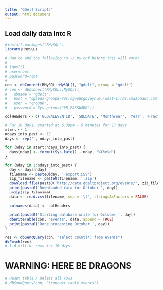```yaml
---
title: "GDelt Scripts"
output: html_document
---
```


## Load daily data into R

```r
#install.packages("RMySQL")
library(RMySQL)

# Had to add the following to ~/.my.cnf before this will work:
#
# [gdelt]
# user=root
# password=root
#
con <- dbConnect(RMySQL::MySQL(), "gdelt", group = "gdelt")
# con <- dbConnect(RMySQL::MySQL(),
#   dbname = "gdelt",
#   host = "bgseds-group8-rds.cgwo8rgbvpyh.eu-west-1.rds.amazonaws.com",
#   user = "group8",
#   password = Sys.getenv("DB_PASSWORD"))

colHeaders <- c('GLOBALEVENTID', 'SQLDATE', 'MonthYear', 'Year', 'FractionDate', 'Actor1Code', 'Actor1Name', 'Actor1CountryCode', 'Actor1KnownGroupCode', 'Actor1EthnicCode', 'Actor1Religion1Code', 'Actor1Religion2Code', 'Actor1Type1Code', 'Actor1Type2Code', 'Actor1Type3Code', 'Actor2Code', 'Actor2Name', 'Actor2CountryCode', 'Actor2KnownGroupCode', 'Actor2EthnicCode', 'Actor2Religion1Code', 'Actor2Religion2Code', 'Actor2Type1Code', 'Actor2Type2Code', 'Actor2Type3Code', 'IsRootEvent', 'EventCode', 'EventBaseCode', 'EventRootCode', 'QuadClass', 'GoldsteinScale', 'NumMentions', 'NumSources', 'NumArticles', 'AvgTone', 'Actor1Geo_Type', 'Actor1Geo_FullName', 'Actor1Geo_CountryCode', 'Actor1Geo_ADM1Code', 'Actor1Geo_Lat', 'Actor1Geo_Long', 'Actor1Geo_FeatureID', 'Actor2Geo_Type', 'Actor2Geo_FullName', 'Actor2Geo_CountryCode', 'Actor2Geo_ADM1Code', 'Actor2Geo_Lat', 'Actor2Geo_Long', 'Actor2Geo_FeatureID', 'ActionGeo_Type', 'ActionGeo_FullName', 'ActionGeo_CountryCode', 'ActionGeo_ADM1Code', 'ActionGeo_Lat', 'ActionGeo_Long', 'ActionGeo_FeatureID', 'DATEADDED', 'SOURCEURL')

# For 10 days, started at 6:39pm - 6 minutes for 10 days
start <- 1
ndays_into_past <- 10
days <- rep('', ndays_into_past)

for (nday in start:ndays_into_past) {
  days[nday] <- format(Sys.Date() - nday, '%Y%m%d')
}

for (nday in 1:ndays_into_past) {
  day <- days[nday]
  filename <- paste0(day, '.export.CSV')
  zip_filename <- paste0(filename, '.zip')
  download.file(paste0('http://data.gdeltproject.org/events/', zip_filename), paste(zip_filename))
  print(paste0('Downloaded data for October ', day))
  unzip(zip_filename)
  data <- read.csv(filename, sep = '\t', stringsAsFactors = FALSE)
  
  colnames(data) <- colHeaders
  
  print(paste0('Starting database write for October ', day))
  dbWriteTable(con, "events", data, append = TRUE)
  print(paste0('Done processing October ', day))
}

res <- dbSendQuery(con, "select count(*) from events")
dbFetch(res)
# 1.6 million rows for 10 days
```



# WARNING: HERE BE DRAGONS

```r
# Reset table / Delets all rows
# dbSendQuery(con, "truncate table events")
```
